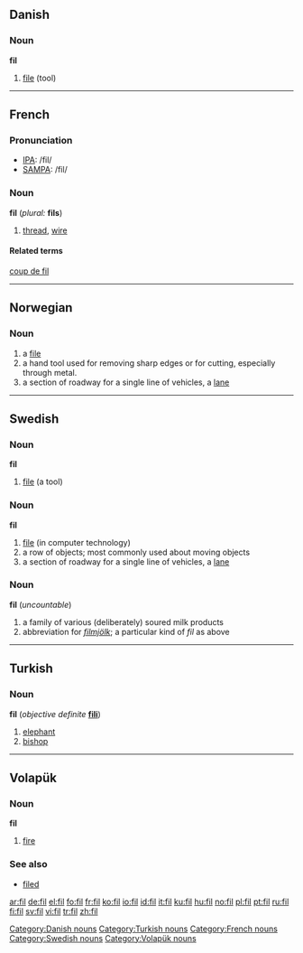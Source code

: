 {{see|Fil-}}

==Danish==
===Noun===
'''fil'''

# [[file]] (tool)

[[Category:Danish nouns]]

----

==French==

===Pronunciation===
*[[w:IPA|IPA]]: /fil/
*[[w:SAMPA|SAMPA]]: /fil/

===Noun===
'''fil''' {{m}} (''plural:'' '''fils''')
# [[thread]], [[wire]]
====Related terms====
[[coup de fil]]

----

==Norwegian==
===Noun===
{{no-noun-c|fil}}
#a [[file]]
#a hand tool used for removing sharp edges or for cutting, especially through metal.
#a section of roadway for a single line of vehicles, a [[lane]]

----

==Swedish==
===Noun===
'''fil''' {{c}}
{{sv-noun-reg-ar}}

# [[file ]] (a tool)

===Noun===
{{sv-noun-reg-r-c|2=file}}
'''fil''' {{c}}


# [[file]] (in computer technology)
# a row of objects; most commonly used about moving objects
# a section of roadway for a single line of vehicles, a [[lane]]

===Noun===
{{sv-noun-unc-irreg-c|2=filen}}
'''fil''' {{c}} (''uncountable'')

# a family of various (deliberately) soured milk products
# abbreviation for ''[[filmjölk]]''; a particular kind of ''fil'' as above

----

==Turkish==
===Noun===
'''fil''' (''objective definite'' '''[[fili]]''')

# [[elephant]]
# [[bishop]] {{chess|lang=tr}}

[[Category:Turkish nouns]]

----

==Volapük==
{{vo-noun|fil}}
===Noun===
'''fil'''

# [[fire]]

===See also===
*[[filed]]

[[Category:French nouns]]
[[Category:Swedish nouns]]
[[Category:Volapük nouns]]

[[ar:fil]]
[[de:fil]]
[[el:fil]]
[[fo:fil]]
[[fr:fil]]
[[ko:fil]]
[[io:fil]]
[[id:fil]]
[[it:fil]]
[[ku:fil]]
[[hu:fil]]
[[no:fil]]
[[pl:fil]]
[[pt:fil]]
[[ru:fil]]
[[fi:fil]]
[[sv:fil]]
[[vi:fil]]
[[tr:fil]]
[[zh:fil]]